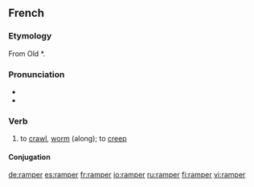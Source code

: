 ==French==
===Etymology===
From Old {{etyl|frk|fr}} *{{term||(h)rampa}}.

===Pronunciation===
*{{IPA|/ʁɑ̃pe/|lang=fr}}
* {{audio|Fr-ramper.ogg|Audio}}

===Verb===
{{fr-verb}}

# to [[crawl]], [[worm]] (along); to [[creep]]

====Conjugation====
{{fr-conj-er|ramp|avoir}}

[[de:ramper]]
[[es:ramper]]
[[fr:ramper]]
[[io:ramper]]
[[ru:ramper]]
[[fi:ramper]]
[[vi:ramper]]